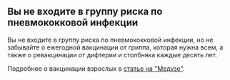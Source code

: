 ## Вы не входите в группу риска по пневмококковой инфекции

Вы не входите в группу риска по пневмококковой инфекции, но не забывайте о ежегодной вакцинации от гриппа,
которая нужна всем, а также о ревакцинации от дифтерии и столбняка каждые десять лет.

Подробнее о вакцинации взрослых в [статье на "Медузе"](https://meduza.io/feature/2019/03/27/privivki-absolyutno-ischerpyvayuschaya-instruktsiya-dlya-vzroslyh-i-detey).

<Credits/>
